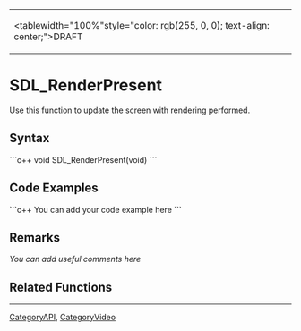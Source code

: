 <!-- pragma section-numbers off -->
<!-- pragma disable-camelcase -->
{|
|<tablewidth="100%"style="color: rgb(255, 0, 0); text-align: center;">DRAFT
|}

= SDL_RenderPresent =
Use this function to update the screen with rendering performed.


== Syntax ==
```c++
void SDL_RenderPresent(void)
```

== Code Examples ==
```c++
You can add your code example here
```

== Remarks ==
''You can add useful comments here''

== Related Functions ==


----
[[CategoryAPI]], [[CategoryVideo]]
